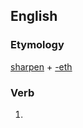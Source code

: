 ==English==

===Etymology===
[[sharpen]] + [[-eth]]

===Verb===
{{infl|en|verb form}}

# {{archaic third-person singular of|sharpen}}